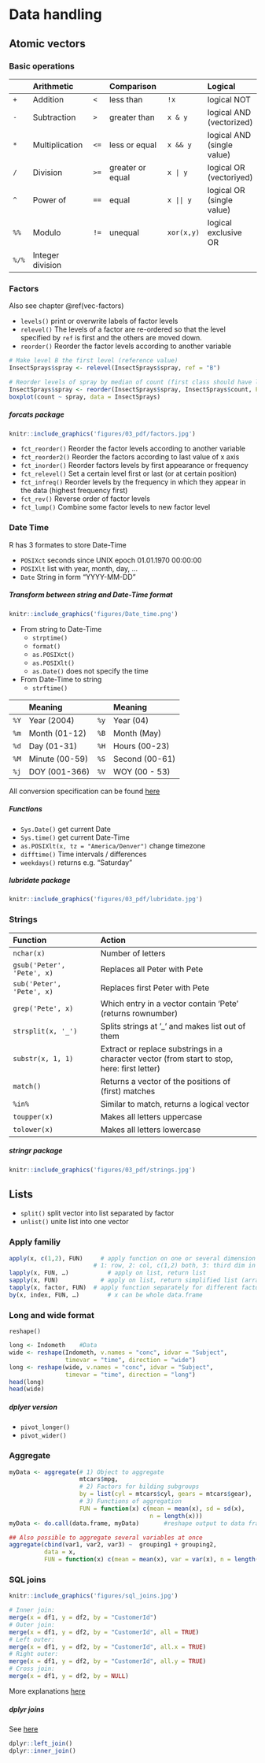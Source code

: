 # Data handling

## Atomic vectors


### Basic operations

|  | Arithmetic |   | Comparison |   | Logical |
|:-|:-----------|:--|:-----------|:--|:--------|
|`+`| Addition | `<` | less than | `!x` | logical NOT |
|`-`| Subtraction | `>` | greater than | `x & y` | logical AND (vectorized)|
|`*`| Multiplication | `<=` | less or equal | `x && y` | logical AND (single value)
|`/`| Division | `>=` | greater or equal | `x | y` | logical OR (vectoriyed) |
|`^`| Power of | `==` | equal | `x || y` | logical OR (single value) |
|`%%`| Modulo | `!=` | unequal | `xor(x,y)` | logical exclusive OR |
|`%/%`| Integer division | | | | |


### Factors

Also see chapter \@ref(vec-factors)

* `levels()` print or overwrite labels of factor levels
* `relevel()` The levels of a factor are re-ordered so that the level specified by `ref` is first and the others are moved down.
* `reorder()` Reorder the factor levels according to another variable

```r
# Make level B the first level (reference value)
InsectSprays$spray <- relevel(InsectSprays$spray, ref = "B")

# Reorder levels of spray by median of count (first class should have lowest count median)
InsectSprays$spray <- reorder(InsectSprays$spray, InsectSprays$count, FUN = median)
boxplot(count ~ spray, data = InsectSprays)
```


##### forcats package {-}

<a href="figures/03_pdf/factors.pdf" target="_blank"> 
```r
knitr::include_graphics('figures/03_pdf/factors.jpg')
```
</a>



* `fct_reorder()`  Reorder the factor levels according to another variable
* `fct_reorder2()`  Reorder the factors according to last value of x axis
* `fct_inorder()`  Reorder factors levels by first appearance or frequency
* `fct_relevel()`  Set a certain level first or last (or at certain position)
* `fct_infreq()`  Reorder levels by the frequency in which they appear in the data (highest frequency first)
* `fct_rev()`     Reverse order of factor levels
* `fct_lump()`    Combine some factor levels to new factor level


### Date Time

R has 3 formates to store Date-Time

* `POSIXct` seconds since UNIX epoch 01.01.1970 00:00:00
* `POSIXlt` list with year, month, day, ...
* `Date` String in form "YYYY-MM-DD"

##### Transform between string and Date-Time format {-}

```r
knitr::include_graphics('figures/Date_time.png')
```


* From string to Date-Time
    - `strptime()`
    - `format()`
    - `as.POSIXct()`
    - `as.POSIXlt()`
    - `as.Date()` does not specify the time
* From Date-Time to string
    - `strftime()`

|      |  Meaning        |      | Meaning             |
|:-----|:----------------|:-----|:--------------------|
| `%Y` | Year (2004)     | `%y` | Year (04)           |
| `%m` | Month (01-12)   | `%B` | Month (May)         |
| `%d` | Day (01-31)     | `%H` | Hours (00-23)       |
| `%M` | Minute (00-59)  | `%S` | Second (00-61)      |
| `%j` | DOY (001-366)   | `%V` | WOY (00 - 53)       |

All conversion specification can be found [here](https://stat.ethz.ch/R-manual/R-devel/library/base/html/strptime.html)


##### Functions {-}

* `Sys.Date()`			get current Date
* `Sys.time()`			get current Date-Time
* `as.POSIXlt(x, tz = "America/Denver")` 		change timezone
* `difftime()`			Time intervals / differences
* `weekdays()`			returns e.g. "Saturday"


##### lubridate package {-}

<a href="figures/03_pdf/lubridate.pdf" target="_blank"> 
```r
knitr::include_graphics('figures/03_pdf/lubridate.jpg')
```
</a>


### Strings

| Function | Action |
|:----------------|:------------------------------|
| `nchar(x)` | Number of letters |
| `gsub('Peter', 'Pete', x)` | Replaces all Peter with Pete |
| `sub('Peter', 'Pete', x)` | Replaces first Peter with Pete |
| `grep('Pete', x)` | Which entry in a vector contain 'Pete' (returns rownumber) |
| `strsplit(x, '_')` | Splits strings at '_' and makes list out of them |
| `substr(x, 1, 1)` | Extract or replace substrings in a character vector (from start to stop, here: first letter) |
| `match()` | Returns a vector of the positions of (first) matches |
| `%in%` | Similar to match, returns a logical vector |
| `toupper(x)` | Makes all letters uppercase |
| `tolower(x)` | Makes all letters lowercase |


##### stringr package {-}

<a href="figures/03_pdf/strings.pdf" target="_blank"> 
```r
knitr::include_graphics('figures/03_pdf/strings.jpg')
```
</a>


## Lists

* `split()` split vector into list separated by factor
* `unlist()` unite list into one vector

### Apply familiy

```r
apply(x, c(1,2), FUN)	  # apply function on one or several dimension of array
                        # 1: row, 2: col, c(1,2) both, 3: third dim in array
lapply(x, FUN, …)		    # apply on list, return list
sapply(x, FUN)		      # apply on list, return simplified list (array, matrix, vector)
tapply(x, factor, FUN)	# apply function separately for different factor levels
by(x, index, FUN, …)		# x can be whole data.frame
```


### Long and wide format

`reshape()`

```r
long <- Indometh 	#Data
wide <- reshape(Indometh, v.names = "conc", idvar = "Subject",
                timevar = "time", direction = "wide")
long <- reshape(wide, v.names = "conc", idvar = "Subject",
                timevar = "time", direction = "long")
head(long)
head(wide)
```


##### dplyer version {-}

* `pivot_longer()`
* `pivot_wider()`


### Aggregate

```r
myData <- aggregate(# 1) Object to aggregate
                    mtcars$mpg,
                    # 2) Factors for bilding subgroups
                    by = list(cyl = mtcars$cyl, gears = mtcars$gear),
                    # 3) Functions of aggregation
                    FUN = function(x) c(mean = mean(x), sd = sd(x),
                                        n = length(x)))
myData <- do.call(data.frame, myData)       #reshape output to data frame

## Also possible to aggregate several variables at once
aggregate(cbind(var1, var2, var3) ~  grouping1 + grouping2,
          data = x,
          FUN = function(x) c(mean = mean(x), var = var(x), n = length(x)))
```


### SQL joins

```r
knitr::include_graphics('figures/sql_joins.jpg')
```


```r
# Inner join:
merge(x = df1, y = df2, by = "CustomerId")
# Outer join:
merge(x = df1, y = df2, by = "CustomerId", all = TRUE)
# Left outer:
merge(x = df1, y = df2, by = "CustomerId", all.x = TRUE)
# Right outer:
merge(x = df1, y = df2, by = "CustomerId", all.y = TRUE)
# Cross join:
merge(x = df1, y = df2, by = NULL)
```

More explanations [here](https://stackoverflow.com/questions/1299871/how-to-join-merge-data-frames-inner-outer-left-right)




##### dplyr joins {-}

See [here](http://127.0.0.1:23111/library/dplyr/html/join.html)

```r
dplyr::left_join()
dplyr::inner_join()
```


